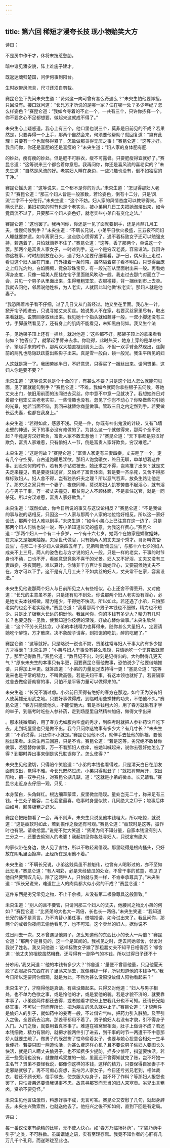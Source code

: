 ```yaml
---
---
---
```

title: 第六回 稀短才漫夸长技 现小物贻笑大方
---



诗曰：

不是房中作干才，休将末技惹愁胎。

暗中谁见潘安貌，阵上难施子建才。

既返迷魂归楚国，问伊何事到阳台。

生时欲带风流具，尺寸还须自剪裁。

赛昆仑坐下先问未央生道：“贤弟这一向可曾有甚么奇遇么？”未央生怕他要卸担，只回没有。接口就问道：“长兄方才所说的是哪一家？住在哪一处？多少年纪？怎么样姿色？”赛昆仑道：“我如今寻着的不止一个，一共有三个，只许你拣择一个。你不要贪心不足都想要，做起来这就成不得了。”

未央生心上疑惑道，我心上有三个，他口里也说三个，莫非是日前见的不成？若果然是，只要弄得一个上手，那两个自然会来，何须要他帮助？就回复道：“岂有此理！只要有一个也就够得紧了，怎敢做那贪得无厌之事！”赛昆仑道：“这等才好。我且问你，你还是喜肥的还是喜瘦的？”未央生道：“妇人家的身体肥有肥

的妙处，瘦有瘦的妙处。但是肥不可胜衣，瘦不可露骨。只要肥瘦得宜就好了。”赛昆仑道：“这等说来三个都合着你意思。我再问你，你还是喜风流的喜老实的？”未央生道：“自然是风流的好。老实妇人睡在身边，一些兴趣也没有，倒不如独宿的干净。”

赛昆仑摇头道：“这等说来，三个都不是你的对头。”未央生道：“怎见得那妇人老实？”赛昆仑道：“那三个妇人皆是一般家数，若论姿色，倒有十二分，只是‘风流’二字不十分在行。”未央生道：“这个不妨。妇人家的风情态度可以教导得来。不瞒长兄说，弟妇初来的时节也是个老实头，被小弟用几日工夫把她淘熔出来，如今竟风流不过了。只要那三个妇人姿色好，就老实些小弟自有变化之法。”

赛昆仑道：“这也罢了。我再问你，你还是一见了面就要到手，还是肯熬几月工夫，慢慢伺候到手？”未央生道：“不瞒长兄说，小弟平日欲火极盛，三五夜不同妇人睡就要梦遗。如今离家日久，这点欲心慌得紧了。遇不着标致女子还可以勉强支持，若遇着了，只怕就涵养不住了。”赛昆仑道：“这等，丢了那两个，单说这一个罢。那两个是富贵人家女子，一时难到手。这一个是穷汉老婆，容易设法。我因许你这桩事，时时刻刻放在心头，遇了妇人定要仔细看看。那一日，偶从街上走过，看见这个妇人坐在门里，门外挂着一条竹帘。虽然隔着帘子看不明白，只觉得面庞之上红光灼灼，白焰腾腾，竟象珍珠宝贝，有一段光芒从里面射出来一般。再看她浑身态度，只像一幅美人图挂在帘子里面随风吹动一般。我走过去那门对面立了一会，只见一个男子从里面出来，生得粗粗笨笨，衣服褴褛，背一捆丝到市上去卖。我就去问他，邻居说他姓权，为人老实，人就因此叫他做‘权老实’。那妇人就是他妻子。

“我恐隔着帘子看不仔细，过了几日又从门首经过。她又坐在里面。我心生一计，掀开帘子闯进去，只说寻她丈夫买丝。她说男人不在家，若要买丝家里尽有，取出来看就是。说罢回身取丝出来。我见她十个指头就如藕芽一般，一双小脚还没有三寸。手脚虽然看见了，还有身上的肌肉不能看见，未知黑白何如。我又生个法

子，见她架子顶上还有一捆丝，就对他道：‘这些都不好。那架子顶上的拿来看看何如？’她答应了，就擎起手臂来去拿。你晓得，此时热天，她身上穿的是单纱衫子，擎起手来的时节，那两双大袖直褪到肩头上面，不但一双手臂全然现出，连胸前的两乳也隐隐跃跃露出些影子出来。真是雪一般白，镜一般光。我生平所见的妇

人这就是第一了。我因劳她半日，不好意思，只得买了一捆丝出来。请问贤弟，这妇人你是要不要？”

未央生道：“这等说来竟是个十全的了，有甚么不要？只是这个妇人怎么就能勾见面，见了面就能勾到手？”赛昆仑道：“不难。我如今就同你拿些银子去伺候，等她丈夫出门，依旧用前面的法闯进去买丝。你中意不中意一见就决了。我想她终日对着那个粗笨丈夫老老实实，一些情趣也没有。忽见了你岂不动心？你略做些勾引她的光景，她若当面不恼，我回来就替你商量做事。管取三日之内定然到手。若要做长远夫妻，也都在我身上。”

未央生道：“若得如此，感恩不浅。只是一件，你既有神出鬼没的计较，又有飞墙走壁的神通，天下的事必没有难做的了。为甚么这一个就做得来，那两个全不说起？毕竟是穷汉好欺负，富贵人家不敢去惹他！？”赛昆仑道：“天下事都是穷汉好欺负，富贵人家难惹，只有偷妇人一节，倒是富贵人家好欺负，穷汉难惹。”

未央生道：“这是何故？”赛昆仑道：“富贵人家定有三妻四妾，丈夫睡了一个，定有几个守空房。自古道饱暖思淫欲。那妇人饱食暖衣，终日无聊，单单想着这件事。到没奈何的时节，若有男子钻进被去，她还求之不得，岂肯推了出来？就是丈夫走来撞见，若是要捉住送官，又怕坏了富贵体面，若是要一齐杀死，又舍不得那样标致妇人。妇人舍不得，岂有独杀奸夫之理？所以忍气吞声，放条生路让他走了。那穷汉之家只有一个妻子，夜夜同睡，莫说那妇人饥寒劳苦不起淫心，就有淫心与男子干事，万一被丈夫撞见，那贫穷之人不顾体面，不是拿住送官，就是一同杀死。所以穷汉难惹，富贵人家好欺负。”

未央生道：“既然如此，你今日所说的事又与这议论相反？”赛昆仑道：“不是我做的事与说的话相反，只因这一个人家与那两个人家的地位恰好相反。所以这一家好设法，那两个妇人难以到手。”未央生道：“如今小弟心上已注意在这一边了，只是那两个妇人何妨也说一说，等小弟知道长兄的盛意，为我这样费心。”赛昆仑道：“那两个妇人一个有二十多岁，一个有十六七岁。她两个在娘家是嫡堂姐妹，在夫家又是姻亲妯娌。夫家世代做官，只有她两人的丈夫是个秀才。哥哥叫做‘卧云生’，与那二十多岁妇人做亲四五年了。兄弟叫做‘倚云生’，与那十六七岁的妇人成亲不上三月。两人的姿色也与方才说的妇人一般。只是一样的老实，干事的时节身也不动，口也不开，看她意思竟象不喜干的光景。妇人又不好淫，丈夫又没有三妻四妾，夜夜同睡，难以算计。你除非千方百计引动她淫心，又要嗣候她丈夫不在，方才可以下手。这不是有几月工夫？不如卖丝的妇人，丈夫常不在家，容易设法。”

未央生见他说那两个妇人与日前所见之人有些相似，心上还舍不得丢开。又对他道：“长兄的主意虽不差，只是还有见不到处。你说那两个妇人老实没有淫心，必是她丈夫本钱细微，精力短少，干得她不快活，所以如此。若还遇了小弟，只怕那老实的也会不老实起来。”赛昆仑道：“我看那两个男子本钱也不细微，精力也不短少。只是比了极粗大长远的稍逊他。我且问你，你的本钱有多少大？精力有几时长？也要见教一见教，使我知道你伎俩的深浅，好放心替你做事。”未央生欣然道：“这个不劳长兄挂念，小弟的本钱精力也算得来。随你甚么大量妇人，定要请她吃个醉饱，方才散席。决不象酸子请客，到把饱的吃饥，醉的吃醒了。”

赛昆仑道：“这等就好。只是略说一说也不妨，贤弟往常与妇人干事大约有多少提方才得泄？”未央生道：“小弟与妇人干事没有甚么规矩，只请她吃一个无算数就罢了。那里记得数目。”赛昆仑道：“数目记不出，时刻是记得出的。大约耐得几更天气？”原来未央生的本事只有半更，因要赛昆仑替他做事，恐怕说少了他要借端推诿，只得加上半更。就答应道：“小弟的力量足足支持得一更！”塞昆仑道：“这等说来也是平常的精力，不叫做高强。若是夫妇干事，有这本领也就好了。若要隔家过舍去做偷菅劫寨的事，只怕不是平等力量可以做得来的。”

未央生道：“长兄不消过虑。小弟前日买得有绝好的春方在那边，如今正为没有妇人使英雄无用武之地。只要好事做得成，到临时用些搽抹的功夫，不怕他不久。”赛昆仑道：“春方只能使他久，不能使他大。若是本钱粗大的，用了春方就象有才学的举子，到临考时吃些人参补药，走到场屋里自然精神加倍，做得文字出来

。那本钱微细的，用了春方尤如腹内空虚的秀才，到临考时就把人参补药论斤吃下去，走到场屋里也只是做不出。我今只问你这物事有多少大？有几寸长？”未央生道：“不消说得，只还你不小就是。”赛昆仑见他不说，就伸手去扯他的裤裆，要他脱出来看。未央生再三回避，只是不肯。赛昆仑道：“若是这等，劣兄绝不敢替你做事，若强替你做事，万一不看那妇人疼痒，被她叫喊起来，说你去强奸她怎么了得？到那时弄出事来倒是劣兄耽误你了。怎么使得？”

未央生见他激切，只得陪个笑脸道：“小弟的本钱也看得过，只是清天白日在朋友面前取出，觉得不雅。今长兄既然过虑，小弟只得献丑了！”就把裤带解开，取出阳物，把一双手托住，对赛昆仑掂几踮，道：“这就是小弟的微本。长兄请看。”赛昆仑走近身去仔细一观，只见：

本身莹白，头角鲜红。根边细草蒙茸，皮里微丝隐现。量处岂无二寸，称来足有三钱。十三处子能容，二七娈童最喜。临事时身坚似铁，几同绝大之□于；竣事后体曲如弓，颇类极粗之虾米。

赛昆仑把阳物看了一会，再不则声。未央生只说见他本钱粗大，所以吃惊，就说道：“这是疲软时如此，若到振作之後还有可观。”赛昆仑道：“疲软时是这等，振作时也有限。请收拾罢。”说完不觉大笑道：“贤弟为何不知分量，自家本钱没有别人三分之一，还要去偷别人的老婆！我起初见你各处寻妇人，只说定有绝大

的家伙带在身边，使人见了害怕，所以不敢轻易借观。那里晓得是根肉搔头，只好放在阴毛里面擦痒，正经所在是用他不着。”

未央生道：“不瞒长兄说，小弟这贱具虽不甚魁伟，也曾有人喝彩过的，亦不至如此无用。”赛昆仑道：“有人喝彩，必是未经破瓜的处女，不曾干事的孩童，若见了他自然要赞叹几句。除了这两种人，只怕就与我一样，不肯奉承尊具了。”未央生道：“照长兄说来，难道世上人的肉具都大似小弟的不成？”赛昆仑道：“

这件东西是劣兄常见之物，不止千余根。从没有第二根像尊具这般雅致。”

未央生道：“别人的且不要管，只请问那三个妇人的丈夫，他腰间之物比小弟的何如？”赛昆仑道：“比贤弟的大也大一两倍，长也长一两倍。”未央生笑道：“我知道长兄的话不是真言。乃不肯替小弟任事，借端推诿，如今试出来了。我且问你，那两个的或者你夜间去偷他看见了，也不可知。这个卖丝的妇人，据你说不

过日间去一次，又不曾遇见他男子，怎么知道他的东西比小的长大一两倍？”赛昆仑道：“那两个是目见的，这一个是耳闻的。我初见之时，走去问她邻舍，邻舍对我说了姓名。我又问他道：‘这样标致女子嫁了那粗蠢丈夫不知平日相得否？’邻舍道：‘他丈夫的相貌虽然粗蠢，还亏得有一副争气的本钱，所以过得日子还不十

分吵闹。’我又问道：‘他的本钱有多少大？’邻舍道：‘量便不曾替他量，只见他夏天脱了衣服那件东西在裤子里荡来荡去，就像棒槌一样，所以知道他的本钱争气。’我今日所以定要问你借观，就是为此。不然为甚么没原没故借人阳物看起来？”

未央生听了，才晓得他是真话，有些没趣起来。只得又对他道：“妇人与男子相处，也不单为色欲之事，或是怜他的才，或是爱他的貌。若是才貌不济的，就要靠本事了。小弟这两件都还去得，或者她看才貌分上恕我几分也不可知。还请长兄始终其事，不可以一短而弃所长，把为朋友的念头就中止了。”赛昆仑道：“才貌两件是偷妇人的引子，就如药中的姜枣一般，不过借它气味，把药力引入脏腑。及至引入之後，全要药去治病，那姜枣都用不着了。男子偷妇人若没有才貌，引不得身子入门。入门之後，就要用着真本事了。难道在被窝里相面，肚子上做诗不成？若还本钱细微，精力有限的，就把才貌两件引了进去，到干事的时节一两遭干不中意那娇人就要生疏了。做男子的既然拚了性命偷着女子，也要与她心投意合相处一生半世便好。若要只图一两遭快活，为甚么费这样心机？且不要说男子偷妇人要图长久快活，就是妇人瞒丈夫偷男子，也不知费多少提防，担多少惊吓，指望要快活。若还一些受用也没有，就像雌鸡受雄的一般，里面还不曾得知就完了账，岂不坏她一生名节？贤弟不要怪我说，都像你这样的本钱，这样的精力，只要保得自家妻子不走邪路就够了。再不可痴心妄想，去坫污人家女子。今日还亏劣兄老到，相体裁衣，若还不顾长短，信手做去，使衣服大似身子，岂不坏了作料？等那妇人报怨也罢了，只怕贤弟还要怪我谋事不忠，故意寻那宽而无当的妇人来塞责。劣兄出言粗卤，贤弟不要见怪。”

未央生见他言语激烈，料想好事不成，无言可答。赛昆仑又安慰了几句，就起身辞去。未央生兴致索然，也就送他去了。他扫兴之後不知如何，直到下回是有定局。

评曰：

每一番议论定有绝精的比喻，无不使人快心。如“春方乃临场补药”，“才貌乃药中引子”之类，不可胜数。虽属谐谑之语，实有至理存焉。我竟不知作者的心肝有几万几千个孔窍，而遂玲珑至此也。